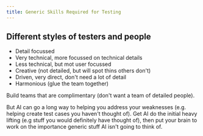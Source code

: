 ```yaml
---
title: Generic Skills Required for Testing
---
```


## Different styles of testers and people

- Detail focussed
- Very technical, more focussed on technical details
- Less technical, but mot user focussed
- Creative (not detailed, but will spot thins others don't)
- Driven, very direct, don't need a lot of detail
- Harmonious (glue the team together)

Build teams that are complimentary (don't want a team of detailed people).

But AI can go a long way to helping you address your weaknesses (e.g. helping create test cases you haven't thought of). Get AI do the initial heavy lifting (e.g stuff you would definitely have thought of), then put your brain to work on the importance generic stuff AI isn't going to think of.

